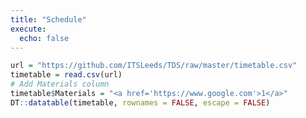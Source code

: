 ```yaml
---
title: "Schedule"
execute: 
  echo: false
---
```


```r
url = "https://github.com/ITSLeeds/TDS/raw/master/timetable.csv"
timetable = read.csv(url)
# Add Materials column
timetable$Materials = "<a href='https://www.google.com'>1</a>"
DT::datatable(timetable, rownames = FALSE, escape = FALSE)
```
